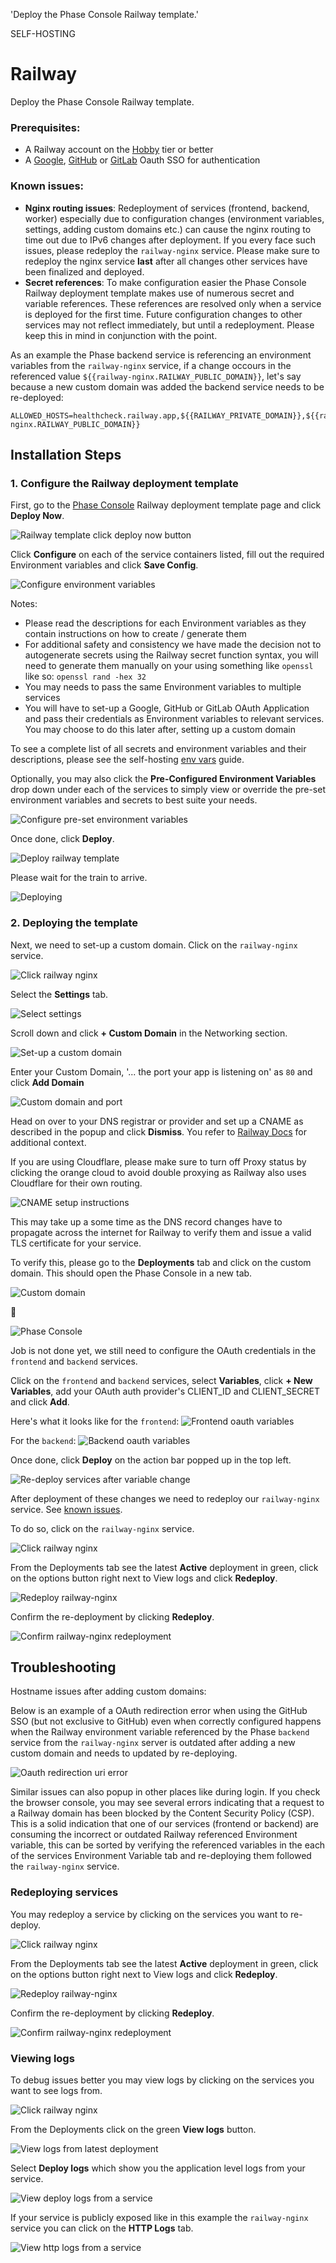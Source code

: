 
  'Deploy the Phase Console Railway template.'

<Tag variant="small">SELF-HOSTING</Tag>


# Railway

Deploy the Phase Console Railway template.

### Prerequisites:
- A Railway account on the [Hobby](https://railway.app/pricing) tier or better
- A [Google](/access-control/authentication/oauth-sso#google), [GitHub](/access-control/authentication/oauth-sso#git-hub) or [GitLab](/access-control/authentication/oauth-sso#git-lab) Oauth SSO for authentication

### Known issues:

- **Nginx routing issues**: Redeployment of services (frontend, backend, worker) especially due to configuration changes (environment variables, settings, adding custom domains etc.) can cause the nginx routing to time out due to IPv6 changes after deployment. If you every face such issues, please redeploy the `railway-nginx` service. Please make sure to redeploy the nginx service **last** after all changes other services have been finalized and deployed.
- **Secret references**: To make configuration easier the Phase Console Railway deployment template makes use of numerous secret and variable references. These references are resolved only when a service is deployed for the first time. Future configuration changes to other services may not reflect immediately, but until a redeployment. Please keep this in mind in conjunction with the point.

As an example the Phase backend service is referencing an environment variables from the `railway-nginx` service, if a change occours in the referenced value `${{railway-nginx.RAILWAY_PUBLIC_DOMAIN}}`, let's say because a new custom domain was added the backend service needs to be re-deployed: 
```fish
ALLOWED_HOSTS=healthcheck.railway.app,${{RAILWAY_PRIVATE_DOMAIN}},${{railway-nginx.RAILWAY_PUBLIC_DOMAIN}}
```

## Installation Steps

### 1. Configure the Railway deployment template

First, go to the [Phase Console](https://railway.app/template/FgdM-Z?referralCode=rG9hj-) Railway deployment template page and click **Deploy Now**.

![Railway template click deploy now button](/assets/images/self-hosting/railway/configure/1-railway-template-deploy-now.png)

Click **Configure** on each of the service containers listed, fill out the required Environment variables and click **Save Config**.

![Configure environment variables](/assets/images/self-hosting/railway/configure/2-railway-template-services-configure.png)

Notes:
- Please read the descriptions for each Environment variables as they contain instructions on how to create / generate them
- For additional safety and consistency we have made the decision not to autogenerate secrets using the Railway secret function syntax, you will need to generate them manually on your using something like `openssl` like so: `openssl rand -hex 32`
- You may needs to pass the same Environment variables to multiple services
- You will have to set-up a Google, GitHub or GitLab OAuth Application and pass their credentials as Environment variables to relevant services. You may choose to do this later after, setting up a custom domain

To see a complete list of all secrets and environment variables and their descriptions, please see the self-hosting [env vars](/self-hosting/configuration/envars) guide.

Optionally, you may also click the **Pre-Configured Environment Variables** drop down under each of the services to simply view or override the pre-set environment variables and secrets to best suite your needs.

![Configure pre-set environment variables](/assets/images/self-hosting/railway/configure/3-railway-tempalte-preset-env.png)

Once done, click **Deploy**.

![Deploy railway template](/assets/images/self-hosting/railway/configure/4-deploy-railway-template.png)

Please wait for the train to arrive.

![Deploying](/assets/images/self-hosting/railway/configure/5-deploying-railway-template.png)

### 2. Deploying the template

Next, we need to set-up a custom domain. Click on the `railway-nginx` service.

![Click railway nginx](/assets/images/self-hosting/railway/deploy/1-click-railway-nginx.png)

Select the **Settings** tab.

![Select settings](/assets/images/self-hosting/railway/deploy/2-select-settings.png)

Scroll down and click **+ Custom Domain** in the Networking section.

![Set-up a custom domain](/assets/images/self-hosting/railway/deploy/3-set-up-custom-domain.png)

Enter your Custom Domain, '... the port your app is listening on' as `80` and click **Add Domain**

![Custom domain and port](/assets/images/self-hosting/railway/deploy/4-configure-custom-domaion.png)

Head on over to your DNS registrar or provider and set up a CNAME as described in the popup and click **Dismiss**. You refer to [Railway Docs](https://docs.railway.com/deploy/exposing-your-app#add-a-custom-domain) for additional context. 

If you are using Cloudflare, please make sure to turn off Proxy status by clicking the orange cloud to avoid double proxying as Railway also uses Cloudflare for their own routing.

![CNAME setup instructions](/assets/images/self-hosting/railway/deploy/5-domain-cname-instructions.png)

This may take up a some time as the DNS record changes have to propagate across the internet for Railway to verify them and issue a valid TLS certificate for your service.

To verify this, please go to the **Deployments** tab and click on the custom domain. This should open the Phase Console in a new tab.

![Custom domain](/assets/images/self-hosting/railway/deploy/6-click-custom-domain.png)

🎉

![Phase Console](/assets/images/self-hosting/railway/deploy/7-phase-console-deployed.png)

Job is not done yet, we still need to configure the OAuth credentials in the `frontend` and `backend` services.

Click on the `frontend` and `backend` services, select **Variables**, click **+ New Variables**, add your OAuth auth provider's CLIENT_ID and CLIENT_SECRET and click **Add**.

Here's what it looks like for the `frontend`:
![Frontend oauth variables](/assets/images/self-hosting/railway/deploy/8-oauth-credntials-backend.png)

For the `backend`:
![Backend oauth variables](/assets/images/self-hosting/railway/deploy/9-oauth-credntials-backend.png)

Once done, click **Deploy** on the action bar popped up in the top left.

![Re-deploy services after variable change](/assets/images/self-hosting/railway/deploy/10-deploy-services-after-chnages.png)

After deployment of these changes we need to redeploy our `railway-nginx` service. See [known issues](/self-hosting/railway#known-issues).

To do so, click on the `railway-nginx` service.

![Click railway nginx](/assets/images/self-hosting/railway/deploy/1-click-railway-nginx.png)

From the Deployments tab see the latest **Active** deployment in green, click on the options button right next to View logs and click **Redeploy**.

![Redeploy railway-nginx](/assets/images/self-hosting/railway/deploy/11-select-redeploy.png)

Confirm the re-deployment by clicking **Redeploy**.

![Confirm railway-nginx redeployment](/assets/images/self-hosting/railway/deploy/12-confirm-redeploy.png)


## Troubleshooting

Hostname issues after adding custom domains:

Below is an example of a OAuth redirection error when using the GitHub SSO (but not exclusive to GitHub) even when correctly configured happens when the Railway environment variable referenced by the Phase `backend` service from the `railway-nginx` server is outdated after adding a new custom domain and needs to updated by re-deploying.

![Oauth redirection uri error](/assets/images/self-hosting/railway/troubleshooting/1-github-ouath-redirection-error.png)

Similar issues can also popup in other places like during login. If you check the browser console, you may see several errors indicating that a request to a Railway domain has been blocked by the Content Security Policy (CSP). This is a solid indication that one of our services (frontend or backend) are consuming the incorrect or outdated Railway referenced Environment variable, this can be sorted by verifying the referenced variables in the each of the services Environment Variable tab and re-deploying them followed the `railway-nginx` service.

### Redeploying services

You may redeploy a service by clicking on the services you want to re-deploy.

![Click railway nginx](/assets/images/self-hosting/railway/deploy/1-click-railway-nginx.png)

From the Deployments tab see the latest **Active** deployment in green, click on the options button right next to View logs and click **Redeploy**.

![Redeploy railway-nginx](/assets/images/self-hosting/railway/deploy/11-select-redeploy.png)

Confirm the re-deployment by clicking **Redeploy**.

![Confirm railway-nginx redeployment](/assets/images/self-hosting/railway/deploy/12-confirm-redeploy.png)


### Viewing logs

To debug issues better you may view logs by clicking on the services you want to see logs from. 

![Click railway nginx](/assets/images/self-hosting/railway/deploy/1-click-railway-nginx.png)

From the Deployments click on the green **View logs** button. 

![View logs from latest deployment](/assets/images/self-hosting/railway/troubleshooting/1-view-logs.png)

Select **Deploy logs** which show you the application level logs from your service.

![View deploy logs from a service](/assets/images/self-hosting/railway/troubleshooting/2-view-deploy-logs.png)

If your service is publicly exposed like in this example the `railway-nginx` service you can click on the **HTTP Logs** tab.

![View http logs from a service](/assets/images/self-hosting/railway/troubleshooting/3-view-http-logs.png)